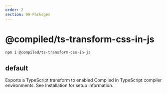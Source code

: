 ```yaml
---
order: 2
section: 99-Packages
---
```


# @compiled/ts-transform-css-in-js

```bash
npm i @compiled/ts-transform-css-in-js
```

## default

Exports a TypeScript transform to enabled Compiled in TypeScript compiler environments.
See Installation for setup information.

